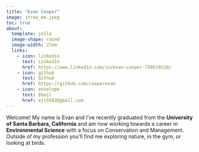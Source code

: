 ```yaml
---
title: "Evan Cooper"
image: jtree_me.jpeg
toc: true
about: 
  template: jolla
  image-shape: round
  image-width: 27em
  links:
    - icon: linkedin
      text: LinkedIn
      href: https://www.linkedin.com/in/evan-cooper-758619210/
    - icon: github
      text: Github
      href: https://github.com/cooperevan
    - icon: envelope
      text: Email
      href: ejc5502@gmail.com
---
```


Welcome! My name is Evan and I've recently graduated from the **University of Santa Barbara, California** and am now working towards a career in **Environmental Science** with a focus on Conservation and Management. Outside of my profession you'll find me exploring nature, in the gym, or looking at birds.
